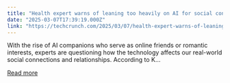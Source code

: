 ```yaml
---
title: "Health expert warns of leaning too heavily on AI for social connections"
date: "2025-03-07T17:39:19.000Z"
link: "https://techcrunch.com/2025/03/07/health-expert-warns-of-leaning-too-heavily-on-ai-for-social-connections/"
---
```


With the rise of AI companions who serve as online friends or romantic interests, experts are questioning how the technology affects our real-world social connections and relationships. According to K...

[Read more](https://techcrunch.com/2025/03/07/health-expert-warns-of-leaning-too-heavily-on-ai-for-social-connections/)
